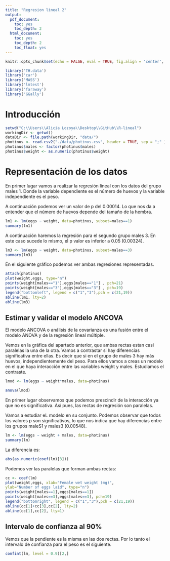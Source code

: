 ```yaml
---
title: "Regresion lineal 2"
output:
  pdf_document:
    toc: yes
    toc_depth: 2
  html_document:
    toc: yes
    toc_depth: 2
    toc_float: yes
---
```


```r
knitr::opts_chunk$set(echo = FALSE, eval = TRUE, fig.align = 'center', message = TRUE, cache = TRUE)
```

```r
library('TH.data')
library('car')
library('MASS')
library('lmtest')
library('faraway')
library('GGally')
```

# Introducción

```r
setwd("C:\\Users\\Alicia Lozoya\\Desktop\\GitHub\\R-lineal")
workingDir <- getwd()
dataDir <- file.path(workingDir, "data/")
photinus <- read.csv2("./data/photinus.csv", header = TRUE, sep = ";" )
photinus$males <- factor(photinus$males)
photinus$weight <- as.numeric(photinus$weight)
```

# Representación de los datos

En primer lugar vamos a realizar la regresión lineal con los datos del grupo males 1. Donde la variable dependiente es el número de huevos y la variable independiente es el peso.

A continuación podemos ver un valor de p del 0.00014. Lo que nos da a entender que el número de huevos depende del tamaño de la hembra.

```r
lm1 <- lm(eggs ~ weight, data=photinus, subset=males==1)
summary(lm1)
```
A continuación haremos la regresión para el segundo grupo males 3. En este caso sucede lo mismo, el p valor es inferior a 0.05 (0.00324).

```r
lm3 <- lm(eggs ~ weight, data=photinus, subset=males==3)
summary(lm3)
```
En el siguiente gráfico podemos ver ambas regresiones representadas.
```r
attach(photinus)
plot(weight,eggs, type="n")
points(weight[males=="1"],eggs[males=="1"] , pch=21)
points(weight[males=="3"],eggs[males=="3"] , pch=19)
legend("bottomleft", legend = c("1","3"),pch = c(21,19))
abline(lm1, lty=2)
abline(lm3)
```
## Estimar y validar el modelo ANCOVA

El modelo ANCOVA o análisis de la covarianza es una fusión entre el modelo ANOVA y de la regresión lineal múltiple. 

Vemos en la gráfica del apartado anterior, que ambas rectas estan casi paralelas la una de la otra. Vamos a contrastar si hay diferencias significativa entre ellas. Es decir que si en el grupo de males 3 hay más huevos, independientemente del peso. Para ellos vamos a creas un modelo en el que haya interacción entre las variables weight y males. 
Estudiamos el contraste.

```r
lmod <- lm(eggs ~ weight*males, data=photinus)

anova(lmod)
```
En primer lugar observamos que podemos prescindir de la interacción ya que no es significativa. Así pues,
las rectas de regresión son paralelas.

Vamos a estudiar eL modelo en su conjunto. Podemos observar que todos los valores p son significativos, lo que nos indica que hay diferencias entre los grupos maleS1 y males3 (0.00548). 

```r
lm <- lm(eggs ~ weight + males, data=photinus)
summary(lm)
```
La diferencia es:
```r
abs(as.numeric(coef(lm)[3]))
```
Podemos ver las paralelas que forman ambas rectas:

```r
cc <- coef(lm)
plot(weight,eggs, xlab="Female wet weight (mg)",
ylab="Number of eggs laid", type="n")
points(weight[males==1],eggs[males==1])
points(weight[males==3],eggs[males==3], pch=19)
legend("bottomright", legend = c("1","3"),pch = c(21,19))
abline(cc[1]+cc[3],cc[2], lty=2)
abline(cc[1],cc[2], lty=1)
```
## Intervalo de confianza al 90%

Vemos que la pendiente es la misma en las dos rectas. Por lo tanto el intervalo de confianza para el peso es el siguiente.

```r
confint(lm, level = 0.9)[2,]
```




